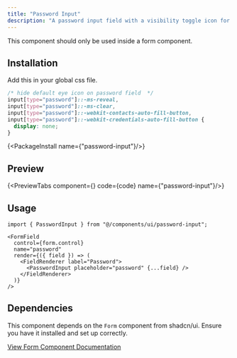 ```yaml
---
title: "Password Input"
description: "A password input field with a visibility toggle icon for forms."
---
```



<Callout title="Usage Restriction">
  This component should only be used inside a form component.
</Callout>

## Installation

Add this in your global css file.

```css
/* hide default eye icon on password field  */
input[type="password"]::-ms-reveal,
input[type="password"]::-ms-clear,
input[type="password"]::-webkit-contacts-auto-fill-button,
input[type="password"]::-webkit-credentials-auto-fill-button {
  display: none;
}
```

{<PackageInstall name={"password-input"}/>}

## Preview

{<PreviewTabs component={<PasswordInputForm />} code={code} name={"password-input"}/>}

## Usage

```tsx
import { PasswordInput } from "@/components/ui/password-input";
```

```tsx
<FormField
  control={form.control}
  name="password"
  render={({ field }) => (
    <FieldRenderer label="Password">
      <PasswordInput placeholder="password" {...field} />
    </FieldRenderer>
  )}
/>
```

## Dependencies

This component depends on the `Form` component from shadcn/ui. Ensure you have it installed and set up correctly.

[View Form Component Documentation](https://ui.shadcn.com/docs/components/form)

